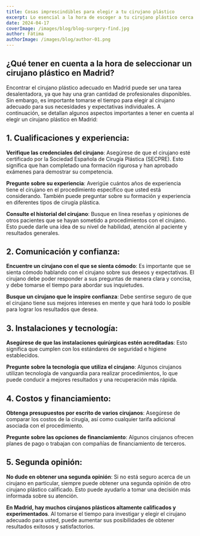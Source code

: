```yaml
---
title: Cosas imprescindibles para elegir a tu cirujano plástico
excerpt: Lo esencial a la hora de escoger a tu cirujano plástico cerca de ti
date: 2024-04-17
coverImage: /images/blog/blog-surgery-find.jpg
author: Fátima
authorImage: /images/blog/author-01.png
---
```


## ¿Qué tener en cuenta a la hora de seleccionar un cirujano plástico en Madrid?

Encontrar el cirujano plástico adecuado en Madrid puede ser una tarea desalentadora, 
ya que hay una gran cantidad de profesionales disponibles. Sin embargo, es importante tomarse el tiempo para elegir al cirujano adecuado para sus necesidades y expectativas individuales.
A continuación, se detallan algunos
aspectos importantes a tener en cuenta al elegir un cirujano plástico en Madrid:

## 1. Cualificaciones y experiencia:

  **Verifique las credenciales del cirujano**: Asegúrese de que el cirujano esté certificado por la Sociedad Española de Cirugía Plástica (SECPRE).
  Esto significa que han completado una formación rigurosa y han aprobado exámenes para demostrar su competencia.

  **Pregunte sobre su experiencia**: Averigüe cuántos años de experiencia tiene el cirujano en el procedimiento específico que usted está considerando.
  También puede preguntar sobre su formación y experiencia en diferentes tipos de cirugía plástica.

  **Consulte el historial del cirujano**: Busque en línea reseñas y opiniones de otros pacientes que se hayan sometido a procedimientos con el cirujano.
  Esto puede darle una idea de su nivel de habilidad, atención al paciente y resultados generales.

## 2. Comunicación y confianza:

  **Encuentre un cirujano con el que se sienta cómodo**: Es importante que se sienta cómodo 
  hablando con el cirujano sobre sus deseos y expectativas. El cirujano debe poder responder a sus preguntas de manera clara y concisa, 
  y debe tomarse el tiempo para abordar sus inquietudes.

  **Busque un cirujano que le inspire confianza**: Debe sentirse seguro de que el cirujano tiene sus mejores intereses en mente y 
  que hará todo lo posible para lograr los resultados que desea.

## 3. Instalaciones y tecnología:
  **Asegúrese de que las instalaciones quirúrgicas estén acreditadas**: Esto significa que cumplen con los estándares de seguridad e higiene establecidos.

  **Pregunte sobre la tecnología que utiliza el cirujano**: Algunos cirujanos utilizan tecnología de vanguardia para realizar procedimientos, lo que puede conducir a mejores resultados y una recuperación más rápida.

## 4. Costos y financiamiento:

  **Obtenga presupuestos por escrito de varios cirujanos**: Asegúrese de comparar los costos de la cirugía, así como cualquier tarifa adicional asociada con el procedimiento.

  **Pregunte sobre las opciones de financiamiento**: Algunos cirujanos ofrecen planes de pago o trabajan con compañías de financiamiento de terceros.

## 5. Segunda opinión:

  **No dude en obtener una segunda opinión**: Si no está seguro acerca de un cirujano en particular, siempre puede obtener una segunda opinión de otro cirujano plástico calificado. Esto puede ayudarlo a tomar una decisión más informada sobre su atención.

**En Madrid, hay muchos cirujanos plásticos altamente calificados y experimentados**. Al tomarse el tiempo para investigar y elegir el cirujano adecuado para usted, puede aumentar sus posibilidades de obtener resultados exitosos y satisfactorios.

